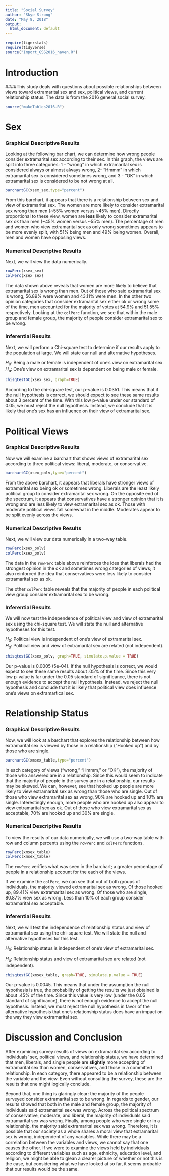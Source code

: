 ```yaml
---
title: "Social Survey"
author: "Skye Strong"
date: "May 8, 2018"
output:
  html_document: default
---
```


```r
require(tigerstats)
require(tidyverse)
source("Import_GSS2016_haven.R")
```
<!-- We recommend you use git branches -- create a separate branch for each major section i.e. Introduction, Methods, Results, Inferential Results, and Discussion and Conclusions - leave the YAML block untouched until the final merge where you put in your own name !-->

# Introduction

<!--In this section you explain what you are trying to show.  Where did the data come from?  What is the research or other question you are trying to answer?!-->   

####This study deals with questions about possible relationships between views toward extramarital sex and sex, political views, and current relationship status. The data is from the 2016 general social survey.

```r
source("makeTables2016.R")
```

# Sex

### Graphical Descriptive Results

<!--Graphical results here.  Make sure to show your code.  Provide appropriate labels for axes, giving units if possible, and provide a good title for the graph, too.  Use the graphical results to describe the patterns if any that exist in the data as focused toward the research question!-->

Looking at the following bar chart, we can determine how wrong people consider extramarital sex according to their sex. In this graph, the views are split into three categories: 1 - "wrong" in which extramarital sex is considered always or almost always wrong, 2- "Hmmm" in which extramarital sex is considered sometimes wrong, and 3 - "OK" in which extramarital sex is considered to be not wrong at all. 
```r
barchartGC(xsex_sex,type="percent")
```
  
    
From this barchart, it appears that there is a relationship between sex and view of extramarital sex. The women are more likely to consider extramarital sex wrong than men (~55% women versus ~45% men). Directly proportional to these view, women are **less** likely to consider extramarital sex ok than men (~45% women versus ~55% men). The percentage of men and women who view extramarital sex as only wrong sometimes appears to be more evenly split, with 51% being men and 49% being women. Overall, men and women have opposing views.  
    
### Numerical Descriptive Results

<!--Numerical results go here. Use the numerical results to describe the patterns if any that exist in the data as focused toward the research question!-->
Next, we will view the data numerically.  
```r
rowPerc(xsex_sex)
colPerc(xsex_sex)
```

The data shown above reveals that women are more likely to believe that extramarital sex is wrong than men. Out of those who said extramarital sex is wrong, 56.89% were women and 43.11% were men. In the other two opinion categories that consider extramarital sex either ok or wrong some of the time, men accounted for the majority of votes at 54.9% and 51.55% respectively. Looking at the `colPerc` function, we see that within the male group and female group, the majority of people consider extramarital sex to be wrong.

### Inferential Results

<!--State hypothesis clearly.  Make sure your discussion of the inferential test covers all the aspects that the test output produces, such as test statistic, p-value etc.  Make a decision about the null hypothesis, explain the assumptions on which the selected test/procedure was based, and why the chosen procedure satisfys the assumptions and is appropriate to answer the research question!-->
Next, we will perform a Chi-square test to determine if our results apply to the population at large. We will state our null and alternative hypotheses.  

$H_0$: Being a male or female is independent of one's view on extramarital sex.  
$H_a$: One's view on extramarital sex is dependent on being male or female.  

```r
chisqtestGC(xsex_sex, graph=TRUE)
```

According to the chi-square test, our p-value is 0.0351. This means that if the null hypothesis is correct, we should expect to see these same results about 3 percent of the time. With this low p-value under our standard of 0.05, we must reject the null hypothesis. Instead, we conclude that it is likely that one's sex has an influence on their view of extramarital sex.  

# Political Views

### Graphical Descriptive Results

<!--Graphical results here.  Make sure to show your code.  Provide appropriate labels for axes, giving units if possible, and provide a good title for the graph, too.  Use the graphical results to describe the patterns if any that exist in the data as focused toward the research question!-->
Now we will examine a barchart that shows views of extramarital sex according to three political views: liberal, moderate, or conservative.

```r
barchartGC(xsex_polv,type="percent")
```

From the above barchart, it appears that liberals have stronger views of extramarital sex being ok or sometimes wrong. Liberals are the least likely political group to consider extramarital sex wrong. On the opposite end of the spectrum, it appears that conservatives have a stronger opinion that it is wrong and are less likely to view extramarital sex as ok. Those with moderate political views fall somewhat in the middle. Moderates appear to be split evenly across the views.  

### Numerical Descriptive Results

<!--Numerical results go here. Use the numerical results to describe the patterns if any that exist in the data as focused toward the research question!-->
Next, we will view our data numerically in a two-way table.  

```r
rowPerc(xsex_polv)
colPerc(xsex_polv)
```

The data in the `rowPerc` table above reinforces the idea that liberals had the strongest opinion in the ok and sometimes wrong categories of views; it also reinforced the idea that conservatives were less likely to consider extramarital sex as ok.  

The other `colPerc` table reveals that the majority of people in each political view group consider extramarital sex to be wrong. 

### Inferential Results

<!--State hypothesis clearly.  Make sure your discussion of the inferential test covers all the aspects that the test output produces, such as test statistic, p-value etc.  Make a decision about the null hypothesis, explain the assumptions on which the selected test/procedure was based, and why the chosen procedure satisfys the assumptions and is appropriate to answer the research question!-->
We will now test the independence of political view and view of extramarital sex using the chi-square test. We will state the null and alternative hypotheses for this test.

$H_0$: Political view is independent of one's view of extramarital sex.  
$H_a$: Political view and view of extramarital sex are related (not independent).

```r
chisqtestGC(xsex_polv, graph=TRUE, simulate.p.value = TRUE)
```

Our p-value is 0.0005 (5e-04). If the null hypothesis is correct, we would expect to see these same results about .05% of the time. Since this very low p-value is far under the 0.05 standard of significance, there is not enough evidence to accept the null hypothesis. Instead, we reject the null hypothesis and conclude that it is likely that political view does influence one's views on extramartical sex. 

# Relationship Status

### Graphical Descriptive Results

<!--Graphical results here.  Make sure to show your code.  Provide appropriate labels for axes, giving units if possible, and provide a good title for the graph, too.  Use the graphical results to describe the patterns if any that exist in the data as focused toward the research question!-->
Now, we will look at a barchart that explores the relationship between how extramarital sex is viewed by those in a relationship ("Hooked up") and by those who are single.  
```r
barchartGC(xmsex_table,type="percent")
```

In each category of views ("wrong," "Hmmm," or "OK"), the majority of those who answered are in a relationship. Since this would seem to indicate that the majority of people in the survey are in a relationship, our results may be skewed. We can, however, see that hooked up people are more likely to view extramarital sex as wrong than those who are single. Out of those who view extramarital sex as wrong, 90% are hooked up and 10% are single. Interestingly enough, more people who are hooked up also appear to view extramarital sex as ok. Out of those who view extramarital sex as acceptable, 70% are hooked up and 30% are single.  

### Numerical Descriptive Results

<!--Numerical results go here. Use the numerical results to describe the patterns if any that exist in the data as focused toward the research question!-->
To view the results of our data numerically, we will use a two-way table with row and column percents using the `rowPerc` and `colPerc` functions.  
```r
rowPerc(xmsex_table)
colPerc(xmsex_table)
```

The `rowPerc` verifies what was seen in the barchart; a greater percentage of people in a relationship account for the each of the views. 

If we examine the `colPerc`, we can see that out of both groups of individuals, the majority viewed extramarital sex as wrong. Of those hooked up, 89.41% view extramarital sex as wrong. Of those who are single, 80.87% view sex as wrong. Less than 10% of each group consider extramarital sex acceptable.

### Inferential Results

<!--State hypothesis clearly.  Make sure your discussion of the inferential test covers all the aspects that the test output produces, such as test statistic, p-value etc.  Make a decision about the null hypothesis, explain the assumptions on which the selected test/procedure was based, and why the chosen procedure satisfys the assumptions and is appropriate to answer the research question!-->  
Next, we will test the independence of relationship status and view of extramarital sex using the chi-square test. We will state the null and alternative hypotheses for this test.  

$H_0$: Relationship status is independent of one's view of extramarital sex.

$H_a$: Relationship status and view of extramarital sex are related (not independent).

```r
chisqtestGC(xmsex_table, graph=TRUE, simulate.p.value = TRUE)
```

Our p-value is 0.0045. This means that under the assumption the null hypothesis is true, the probability of getting the results we just obtained is about .45% of the time. Since this value is very low (under the 0.05 standard of significance), there is not enough evidence to accept the null hypothesis. Instead, we must reject the null hypothesis in favor of the alternative hypothesis that one's relationship status does have an impact on the way they view extramarital sex.  

# Discussion and Conclusion

<!--Discussion and conclusion here.  If you found a relationship be sure to consider whether the relationship occurs because one of the variables causes the other, or whether they perhasps are related for some other reason.  Watch the chapter 6 videos from the GeorgeTown videos collection.!-->

After examining survey results of views on extramarital sex according to individuals' sex, political views, and relationship status, we have determined that men, liberals, and single people are **slightly** more accepting of extramarital sex than women, conservatives, and those in a committed relationship. In each category, there appeared to be a relationship between the variable and the view. Even without consulting the survey, these are the results that one might logically conclude.  
  
Beyond that, one thing is glaringly clear: the majority of the people surveyed consider extramarital sex to be wrong. In regards to gender, our results showed that both in the male and female group, the majority of individuals said extramarital sex was wrong. Across the political spectrum of conservative, moderate, and liberal, the majority of individuals said extramarital sex was wrong. Finally, among people who were single or in a relationship, the majority said extramarital sex was wrong. Therefore, it is possible that our society as a whole shares a moral view that extramarital sex is wrong, independent of any variables. While there may be a correlation between the variables and views, we cannot say that one causes the other. If we were to examine the views held by individuals according to different variables such as age, ethnicity, education level, and religion, we might be able to glean a clearer picture of whether or not this is the case, but considering what we have looked at so far, it seems probable that our results would be the same. 
